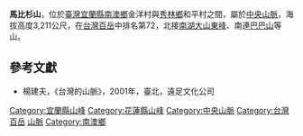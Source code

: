 {{Infobox mountain
| 名稱 =馬比杉山
| 照片 =
| 照片說明 =
| 海拔 = {{convert|3211|m|ft|0}}
| listing = [[台灣百岳|台灣百岳]]
| 位置 = {{TWN}}[[宜蘭縣|宜蘭縣]]、[[花蓮縣|花蓮縣]]
| 山脈 =[[中央山脈|中央山脈]]
| prominence ={{convert|173|m|ft|0}}
| 座標 = {{Coord|24.3490|N|121.4834|E|type:mountain_region:TW|display=it}}
| 地形圖 = 
| 類別 =
| 年齡 = 
| 最近噴發 =
| 首次登頂 =
| 最容易的攀登路線 =
| pushpin_map = Taiwan
| pushpin_map_caption = 在臺灣的位置
}}

'''馬比杉山'''，位於[[臺灣|臺灣]][[宜蘭縣|宜蘭縣]][[南澳鄉|南澳鄉]]金洋村與[[秀林鄉|秀林鄉]]和平村之間，屬於[[中央山脈|中央山脈]]，海拔高度3,211公尺，在[[台灣百岳|台灣百岳]]中排名第72，北接[[南湖大山東峰|南湖大山東峰]]、南連[[巴巴山|巴巴山]]等山。

==參考文獻==
*楊建夫，《台灣的山脈》，2001年，臺北，遠足文化公司

{{Taiwan Top 100 Peaks}}

[[Category:宜蘭縣山峰|Category:宜蘭縣山峰]]
[[Category:花蓮縣山峰|Category:花蓮縣山峰]]
[[Category:中央山脈|Category:中央山脈]]
[[Category:台灣百岳|Category:台灣百岳]]
[[Category:秀林鄉地理|山脈]]
[[Category:南澳鄉|Category:南澳鄉]]
{{taiwan-geo-stub}}